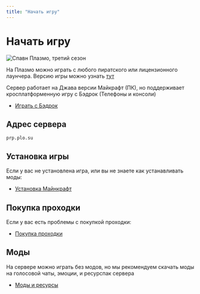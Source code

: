 ```yaml
---
title: "Начать игру"
---
```


# Начать игру

![Спавн Плазмо, третий сезон](/assets/getting-started/s3_spawn.jpg) 

На Плазмо можно играть с любого пиратского или лицензионного лаунчера. Версию игры можно узнать [тут](/stats)

Сервер работает на Джава версии Майкрафт (ПК), но поддерживает кросплатформенную игру с Бэдрок (Телефоны и консоли)

- [Играть с Бэдрок](/wiki/getting-started/bedrock)

## Адрес сервера

```
prp.plo.su
```

## Установка игры

Если у вас не установлена игра, или вы не знаете как устанавливать моды:

- [Установка Майнкрафт](/wiki/getting-started/install")

## Покупка проходки

Если у вас есть проблемы с покупкой проходки:

- [Покупка проходки](/wiki/getting-started/access")

## Моды

На сервере можно играть без модов, но мы рекомендуем скачать моды на голосовой чаты, эмоции, и ресурспак сервера

- [Моды и ресурсы](/wiki/mods)

